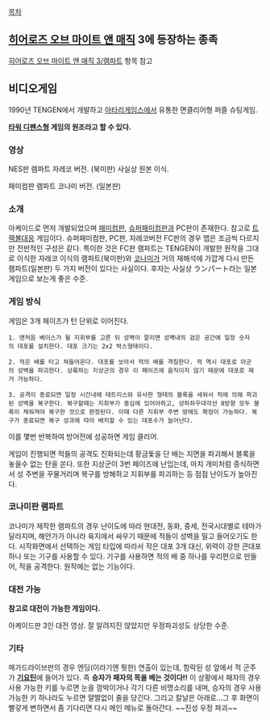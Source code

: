 [[목차]]
== [[히어로즈 오브 마이트 앤 매직]] 3에 등장하는 종족 ==
[[히어로즈 오브 마이트 앤 매직 3/램파트]] 항목 참고

== 비디오게임 == 
1990년 TENGEN에서 개발하고 [[아타리]]게임스에서 유통한 면클리어형 퍼즐 슈팅게임. 

'''[[타워 디펜스]]형 게임의 원조라고 할 수 있다.'''
=== 영상 ===
{{{#!html
<embed src="http://www.youtube.com/v/PLR9yxIV8DQ" type="application/x-shockwave-flash" allowscriptaccess="always" allowfullscreen="true" width="480" height="385"></embed></object>}}}
NES판 램파트 자레코 버전. (북미판) 사실상 원본 이식. 

{{{#!html
<object width="420" height="315"><param name="movie" value="//www.youtube.com/v/7oip751RrWg?hl=ko_KR&amp;version=3"></param><param name="allowFullScreen" value="true"></param><param name="allowscriptaccess" value="always"></param><embed src="//www.youtube.com/v/7oip751RrWg?hl=ko_KR&amp;version=3" type="application/x-shockwave-flash" width="420" height="315" allowscriptaccess="always" allowfullscreen="true"></embed></object>
}}}
패미컴판 램파트 코나미 버전. (일본판)

=== 소개 ===
아케이드로 먼저 개발되었으며 [[패미컴]]판, [[슈퍼패미컴]]판과 PC판이 존재한다. 참고로 [[트랙볼]]대응 게임이다. 슈퍼패미컴판, PC판, 자레코버전 FC판의 경우 맵은 조금씩 다르지만 전반적인 구성은 같다. 특이한 것은 FC판 램파트는 TENGEN이 개발한 원작을 그대로 이식한 자레코 이식의 램파트(북미판)와 [[코나미]]가 거의 재해석에 가깝게 다시 만든 램파트(일본판) 두 가지 버전이 있다는 사실이다. 후자는 사실상 ランパート라는 일본 게임으로 보는게 좋은 수준.

=== 게임 방식 ===
게임은 3개 페이즈가 턴 단위로 이어진다.

 1. 맨처음 베이스가 될 지휘부를 고른 뒤 성벽이 깔리면 성벽내의 검은 공간에 일정 숫자의 대포를 설치한다. 대포 크기는 2x2 박스형태이다.

 2. 적은 배를 타고 쳐들어온다. 대포를 쏘아서 적의 배를 격침한다. 적 역시 대포로 아군의 성벽을 파괴한다. 상륙하는 지상군의 경우 이 페이즈에 움직이지 않기 때문에 대포로 제거 가능하다.

 3. 공격이 종료되면 일정 시간내에 테트리스와 유사한 형태의 블록을 세워서 적에 의해 파괴된 성벽을 복구한다. 복구할때는 지휘부가 중심에 있어야하고, 상하좌우대각선 8방향 모두 블록이 채워져야 복구한 것으로 판정된다. 이때 다른 지휘부 주변 땅에도 확장이 가능하다. 복구가 종료되면 복구 성과에 따라 배치할 수 있는 대포수가 늘어난다.
 
이를 몇번 반복하여 방어전에 성공하면 게임 클리어.

게임이 진행되면 적들의 공격도 진화되는데 황금돛을 단 배는 지면을 파괴해서 블록을 놓을수 없는 탄을 쏜다. 또한 지상군이 3번 페이즈에 난입는데, 마치 개미처럼 증식하면서 성 주변을 꾸물거리며 복구를 방해하고 지휘부를 파괴하는 등 점점 난이도가 높아진다.

=== 코나미판 램파트 ===
코나미가 제작한 램파트의 경우 난이도에 따라 현대전, 동화, 중세, 전국시대별로 테마가 달라지며, 해안가가 아니라 육지에서 싸우기 때문에 적들이 성벽을 밀고 들어오기도 한다. 시작화면에서 선택하는 게임 타입에 따라서 작은 대포 3개 대신, 위력이 강한 큰대포 하나 또는 기구를 사용할 수 있다. 기구를 사용하면 적의 배 중 하나를 우리편으로 만들어, 적을 공격한다. 원작에는 없는 기능이다.

=== 대전 가능 ===
'''참고로 대전이 가능한 게임이다.'''

{{{#!html
<embed src="http://www.youtube.com/v/jNHF2SS-xX8" type="application/x-shockwave-flash" allowscriptaccess="always" allowfullscreen="true" width="480" height="385"></embed></object>
}}}
아케이드판 3인 대전 영상. 잘 알려지진 않았지만 우정파괴성도 상당한 수준.

=== 기타 ===
메가드라이브판의 경우 엔딩(이라기엔 뭣한) 연출이 있는데, 함락된 성 앞에서 적 군주가 '''[[기요틴]]'''에 들어가 있다. 즉 '''승자가 패자의 목을 베는 것이다!!''' 이 상황에서 패자의 경우 사용 가능한 키를 누르면 눈을 깜박이거나 각기 다른 비명소리를 내며, 승자의 경우 사용 가능한 키 하나라도 누르면 얄짤없이 줄을 당긴다. 그리고 칼날은 아래로...그 후 화면이 빨갛게 변하면서 좀 기다리면 다시 메인 메뉴로 돌아간다. ~~진성 우정 파괴~~
